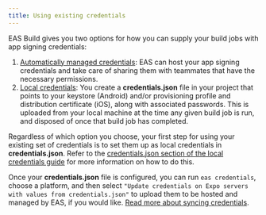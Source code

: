 ```yaml
---
title: Using existing credentials
---
```


EAS Build gives you two options for how you can supply your build jobs with app signing credentials:

1. [Automatically managed credentials](managed-credentials.mdx): EAS can host your app signing credentials and take care of sharing them with teammates that have the necessary permissions.
2. [Local credentials](local-credentials.mdx): You create a **credentials.json** file in your project that points to your keystore (Android) and/or provisioning profile and distribution certificate (iOS), along with associated passwords. This is uploaded from your local machine at the time any given build job is run, and disposed of once that build job has completed.

Regardless of which option you choose, your first step for using your existing set of credentials is to set them up as local credentials in **credentials.json**. Refer to the [credentials.json section of the local credentials guide](local-credentials.mdx#credentialsjson) for more information on how to do this.

Once your **credentials.json** file is configured, you can run `eas credentials`, choose a platform, and then select `"Update credentials on Expo servers with values from credentials.json"` to upload them to be hosted and managed by EAS, if you would like. [Read more about syncing credentials](syncing-credentials.mdx).